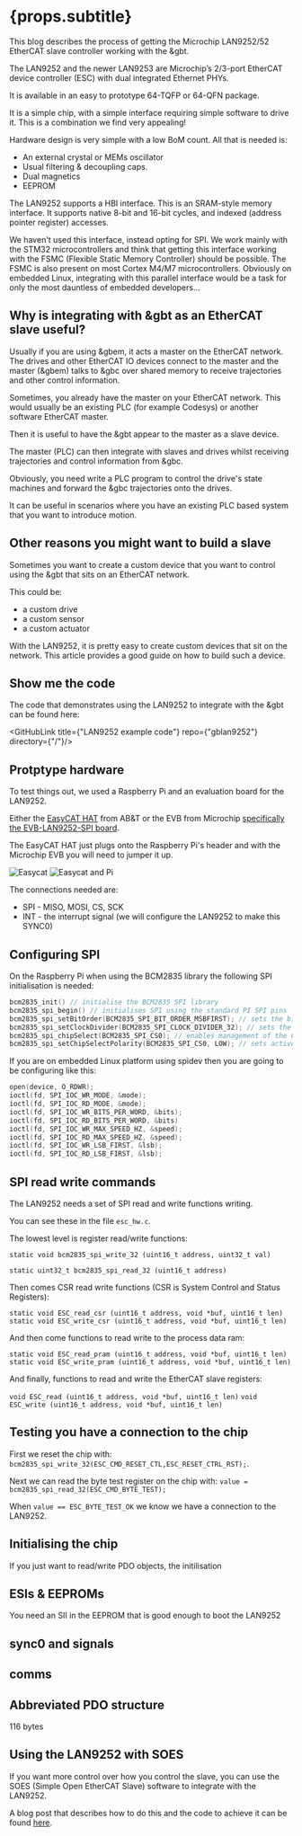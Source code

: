 

# {props.subtitle}

<PageTag tags={props.tags}/>
<ReadingTime time="30"/>
<TitleImage image={lan9252} alt="LAN9252"/>

This blog describes the process of getting the Microchip LAN9252/52 EtherCAT slave controller working with the &gbt.

The LAN9252 and the newer LAN9253 are Microchip’s 2/3-port EtherCAT device controller (ESC) with dual integrated Ethernet PHYs.

It is available in an easy to prototype 64-TQFP or 64-QFN package.

It is a simple chip, with a simple interface requiring simple software to drive it. This is a combination we find very appealing!

Hardware design is very simple with a low BoM count. All that is needed is:

* An external crystal or MEMs oscillator
* Usual filtering & decoupling caps.
* Dual magnetics
* EEPROM

The LAN9252 supports a HBI interface. This is an SRAM-style memory interface. It supports native 8-bit and 16-bit cycles, and indexed (address pointer register) accesses.

We haven't used this interface, instead opting for SPI. We work mainly with the STM32 microcontrollers and think that getting this interface working with the FSMC (Flexible Static Memory Controller) should be possible. The FSMC is also present on most Cortex M4/M7 microcontrollers. Obviously on embedded Linux, integrating with this parallel interface would be a task for only the most dauntless of embedded developers...

## Why is integrating with &gbt as an EtherCAT slave useful?

Usually if you are using &gbem, it acts a master on the EtherCAT network. The drives and other EtherCAT IO devices connect to the master and the master (&gbem) talks to &gbc over shared memory to receive trajectories and other control information.

Sometimes, you already have the master on your EtherCAT network. This would usually be an existing PLC (for example Codesys) or another software EtherCAT master.

Then it is useful to have the &gbt appear to the master as a slave device.

The master (PLC) can then integrate with slaves and drives whilst receiving trajectories and control information from &gbc.

Obviously, you need write a PLC program to control the drive's state machines and forward the &gbc trajectories onto the drives.

It can be useful in scenarios where you have an existing PLC based system that you want to introduce motion.

## Other reasons you might want to build a slave

Sometimes you want to create a custom device that you want to control using the &gbt that sits on an EtherCAT network.

This could be:

* a custom drive
* a custom sensor
* a custom actuator

With the LAN9252, it is pretty easy to create custom devices that sit on the network. This article provides a good guide on how to build such a device.

## Show me the code

The code that demonstrates using the LAN9252 to integrate with the &gbt can be found here:

<GitHubLink title={"LAN9252 example code"} repo={"gblan9252"} directory={"/"}/>

## Protptype hardware

To test things out, we used a Raspberry Pi and an evaluation board for the LAN9252.

Either the <a href="https://www.bausano.net/en/hardware/ethercat-e-arduino/ethercat-and-raspberry.html">EasyCAT HAT</a> from AB&T or the EVB from Microchip <a href="https://www.microchip.com/en-us/product/LAN9252#Development%20Environment"> specifically the EVB-LAN9252-SPI board</a>.

The EasyCAT HAT just plugs onto the Raspberry Pi's header and with the Microchip EVB you will need to jumper it up.

<Image meta={easycat} alt="Easycat" maxWidth={600}/>
<Image meta={easycat_pi} alt="Easycat and Pi" maxWidth={600}/>

The connections needed are:

* SPI - MISO, MOSI, CS, SCK
* INT - the interrupt signal (we will configure the LAN9252 to make this SYNC0)


## Configuring SPI

On the Raspberry Pi when using the BCM2835 library the following SPI initialisation is needed:

```c
bcm2835_init() // initialise the BCM2835 SPI library
bcm2835_spi_begin() // initialises SPI using the standard PI SPI pins
bcm2835_spi_setBitOrder(BCM2835_SPI_BIT_ORDER_MSBFIRST); // sets the bit order of SPI transactions to MSB first
bcm2835_spi_setClockDivider(BCM2835_SPI_CLOCK_DIVIDER_32); // sets the SPI clock divider
bcm2835_spi_chipSelect(BCM2835_SPI_CS0); // enables management of the CS0 pin by the SPI lib
bcm2835_spi_setChipSelectPolarity(BCM2835_SPI_CS0, LOW); // sets active CS polarity to LOW
```

If you are on embedded Linux platform using spidev then you are going to be configuring like this:

```c
open(device, O_RDWR);
ioctl(fd, SPI_IOC_WR_MODE, &mode);
ioctl(fd, SPI_IOC_RD_MODE, &mode);
ioctl(fd, SPI_IOC_WR_BITS_PER_WORD, &bits);
ioctl(fd, SPI_IOC_RD_BITS_PER_WORD, &bits)
ioctl(fd, SPI_IOC_WR_MAX_SPEED_HZ, &speed);
ioctl(fd, SPI_IOC_RD_MAX_SPEED_HZ, &speed);
ioctl(fd, SPI_IOC_WR_LSB_FIRST, &lsb);
ioctl(fd, SPI_IOC_RD_LSB_FIRST, &lsb);
```

## SPI read write commands

The LAN9252 needs a set of SPI read and write functions writing.

You can see these in the file `esc_hw.c`.

The lowest level is register read/write functions:

`static void bcm2835_spi_write_32 (uint16_t address, uint32_t val)`

`static uint32_t bcm2835_spi_read_32 (uint16_t address)`

Then comes CSR read write functions (CSR is System Control and Status Registers):

`static void ESC_read_csr (uint16_t address, void *buf, uint16_t len)`
`static void ESC_write_csr (uint16_t address, void *buf, uint16_t len)`

And then come functions to read write to the process data ram:

`static void ESC_read_pram (uint16_t address, void *buf, uint16_t len)`
`static void ESC_write_pram (uint16_t address, void *buf, uint16_t len)`

And finally, functions to read and write the EtherCAT slave registers:

`void ESC_read (uint16_t address, void *buf, uint16_t len)`
`void ESC_write (uint16_t address, void *buf, uint16_t len)`

## Testing you have a connection to the chip

First we reset the chip with: `bcm2835_spi_write_32(ESC_CMD_RESET_CTL,ESC_RESET_CTRL_RST);`.

Next we can read the byte test register on the chip with: `value = bcm2835_spi_read_32(ESC_CMD_BYTE_TEST);`

When `value == ESC_BYTE_TEST_OK` we know we have a connection to the LAN9252.

## Initialising the chip

If you just want to read/write PDO objects, the initilisation




## ESIs & EEPROMs

You need an SII in the EEPROM that is good enough to boot the LAN9252

<WriteSlaveEeprom/>



## sync0 and signals



## comms

## Abbreviated PDO structure
116 bytes


## Using the LAN9252 with SOES

If you want more control over how you control the slave, you can use the SOES (Simple Open EtherCAT Slave) software to integrate with the LAN9252.

A blog post that describes how to do this and the code to achieve it can be found [here](/blogs/embedded/soes).